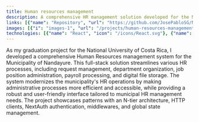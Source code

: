 ```yaml
---
title: Human resources management
description: A comprehensive HR management solution developed for the Municipality of Nandayure, Costa Rica. Built as a graduation project for the National University of Costa Rica.
links: [{"name": "Repository", "url": "https://github.com/JosePabloSG/NandayureFrontend"}]
images: [{"i": "images-1", "url": "/projects/human-resources-management/images-1.png"},{"i": "images-2", "url": "/projects/human-resources-management/images-2.png"},{"i": "images-3", "url": "/projects/human-resources-management/img-3.PNG"},{"i": "images-4", "url": "/projects/human-resources-management/images-4.png"},{"i": "images-5", "url": "/projects/human-resources-management/images-5.png"}]
technologies: [{"name": "React", "icon": "/icons/React.svg"}, {"name": "Next.js", "icon": "/icons/Nextjs.svg"}, {"name": "Tailwind CSS", "icon": "/icons/Tailwindcss.svg"},{"name": "TypeScript", "icon": "/icons/Typescript.svg"},{"name" : "Json Web Tokens", "icon": "/icons/Jwt.svg"},{"name": "EsLint", "icon": "/icons/Eslint.svg"},{"name": "Zod", "icon" : "/icons/Zod.svg"}]
---
```

As my graduation project for the National University of Costa Rica, I developed a comprehensive Human Resources management system for the Municipality of Nandayure. This full-stack solution streamlines various HR processes, including request management, department organization, job position administration, payroll processing, and digital file storage. The system modernizes the municipality's HR operations by making administrative processes more efficient and accessible, while providing a robust and user-friendly interface tailored to municipal HR management needs. The project showcases patterns with an N-tier architecture, HTTP clients, NextAuth authentication, middlewares, and global state management.